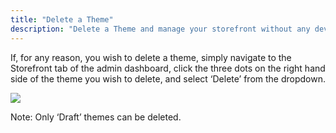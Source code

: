 ```yaml
---
title: "Delete a Theme"
description: "Delete a Theme and manage your storefront without any developer help."
---
```


If, for any reason, you wish to delete a theme, simply navigate to the Storefront tab of the admin dashboard, click the three dots on the right hand side of the theme you wish to delete, and select ‘Delete’ from the dropdown.

![](https://vendo-production-res.cloudinary.com/image/upload/w_1920/q_auto/v1738166763/docs/Storefront/Delete%20A%20Theme/7.1.3_Delete_A_Theme_h4h4of.png)

Note: Only ‘Draft’ themes can be deleted.